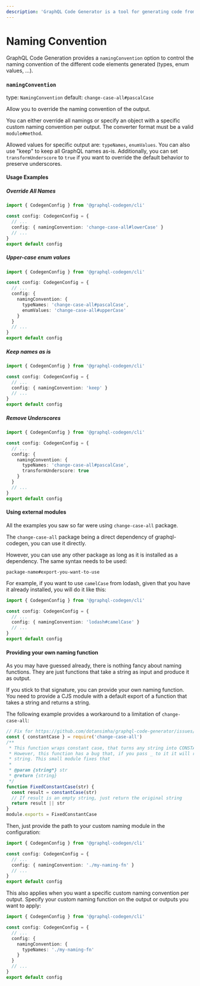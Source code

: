 ```yaml
---
description: 'GraphQL Code Generator is a tool for generating code from GraphQL schema and operations.'
---
```


# Naming Convention

GraphQL Code Generation provides a `namingConvention` option to control the naming convention of the different code elements generated (types, enum values, …).

### `namingConvention`

type: `NamingConvention`
default: `change-case-all#pascalCase`

Allow you to override the naming convention of the output.

You can either override all namings or specify an object with a specific custom naming convention per output.
The converter format must be a valid `module#method`.

Allowed values for specific output are: `typeNames`, `enumValues`.
You can also use "keep" to keep all GraphQL names as-is.
Additionally, you can set `transformUnderscore` to `true` if you want to override the default behavior to preserve underscores.

#### Usage Examples

##### Override All Names

```ts {5}
import { CodegenConfig } from '@graphql-codegen/cli'

const config: CodegenConfig = {
  // ...
  config: { namingConvention: 'change-case-all#lowerCase' }
  // ...
}
export default config
```

##### Upper-case enum values

```ts {6-9}
import { CodegenConfig } from '@graphql-codegen/cli'

const config: CodegenConfig = {
  // ...
  config: {
    namingConvention: {
      typeNames: 'change-case-all#pascalCase',
      enumValues: 'change-case-all#upperCase'
    }
  }
  // ...
}
export default config
```

##### Keep names as is

```ts {5}
import { CodegenConfig } from '@graphql-codegen/cli'

const config: CodegenConfig = {
  // ...
  config: { namingConvention: 'keep' }
  // ...
}
export default config
```

##### Remove Underscores

```ts {6-9}
import { CodegenConfig } from '@graphql-codegen/cli'

const config: CodegenConfig = {
  // ...
  config: {
    namingConvention: {
      typeNames: 'change-case-all#pascalCase',
      transformUnderscore: true
    }
  }
  // ...
}
export default config
```

#### Using external modules

All the examples you saw so far were using `change-case-all` package.

The `change-case-all` package being a direct dependency of graphql-codegen, you can use it directly.

However, you can use any other package as long as it is installed as a dependency.
The same syntax needs to be used:

```
package-name#export-you-want-to-use
```

For example, if you want to use `camelCase` from lodash, given that you have it already installed, you will do it like this:

```ts {5}
import { CodegenConfig } from '@graphql-codegen/cli'

const config: CodegenConfig = {
  // ...
  config: { namingConvention: 'lodash#camelCase' }
  // ...
}
export default config
```

#### Providing your own naming function

As you may have guessed already, there is nothing fancy about naming functions.
They are just functions that take a string as input and produce it as output.

If you stick to that signature, you can provide your own naming function.
You need to provide a CJS module with a default export of a function that takes a string and returns a string.

The following example provides a workaround to a limitation of `change-case-all`:

```js filename="my-naming-fn.js"
// Fix for https://github.com/dotansimha/graphql-code-generator/issues/6040
const { constantCase } = require('change-case-all')
/**
 * This function wraps constant case, that turns any string into CONSTANT_CASE
 * However, this function has a bug that, if you pass _ to it it will return an empty
 * string. This small module fixes that
 *
 * @param {string*} str
 * @return {string}
 */
function FixedConstantCase(str) {
  const result = constantCase(str)
  // If result is an empty string, just return the original string
  return result || str
}
module.exports = FixedConstantCase
```

Then, just provide the path to your custom naming module in the configuration:

```ts {5}
import { CodegenConfig } from '@graphql-codegen/cli'

const config: CodegenConfig = {
  // ...
  config: { namingConvention: './my-naming-fn' }
  // ...
}
export default config
```

This also applies when you want a specific custom naming convention per output.
Specify your custom naming function on the output or outputs you want to apply:

```ts {6-8}
import { CodegenConfig } from '@graphql-codegen/cli'

const config: CodegenConfig = {
  // ...
  config: {
    namingConvention: {
      typeNames: './my-naming-fn'
    }
  }
  // ...
}
export default config
```
